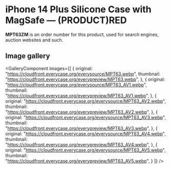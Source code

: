 
# iPhone 14 Plus Silicone Case with MagSafe — (PRODUCT)RED

<Callout type='info' emoji='👉🏻'>**MPT63ZM** is an order number for this product, used for search engines, auction websites and such.</Callout>

## Image gallery

<GalleryComponent
    images={[
      {
        original: "https://cloudfront.everycase.org/everysource/MPT63.webp",
        thumbnail: "https://cloudfront.everycase.org/everypreview/MPT63.webp",
      },
      {
        original: "https://cloudfront.everycase.org/everysource/MPT63_AV1.webp",
        thumbnail: "https://cloudfront.everycase.org/everypreview/MPT63_AV1.webp",
      },
      {
        original: "https://cloudfront.everycase.org/everysource/MPT63_AV2.webp",
        thumbnail: "https://cloudfront.everycase.org/everypreview/MPT63_AV2.webp",
      },
      {
        original: "https://cloudfront.everycase.org/everysource/MPT63_AV3.webp",
        thumbnail: "https://cloudfront.everycase.org/everypreview/MPT63_AV3.webp",
      },
      {
        original: "https://cloudfront.everycase.org/everysource/MPT63_AV4.webp",
        thumbnail: "https://cloudfront.everycase.org/everypreview/MPT63_AV4.webp",
      },
      {
        original: "https://cloudfront.everycase.org/everysource/MPT63_AV5.webp",
        thumbnail: "https://cloudfront.everycase.org/everypreview/MPT63_AV5.webp",
      }
    ]}
  />
